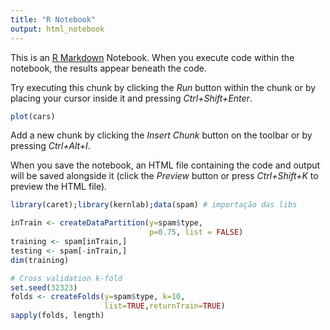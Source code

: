 ```yaml
---
title: "R Notebook"
output: html_notebook
---
```


This is an [R Markdown](http://rmarkdown.rstudio.com) Notebook. When you execute code within the notebook, the results appear beneath the code. 

Try executing this chunk by clicking the *Run* button within the chunk or by placing your cursor inside it and pressing *Ctrl+Shift+Enter*. 

```r
plot(cars)
```

Add a new chunk by clicking the *Insert Chunk* button on the toolbar or by pressing *Ctrl+Alt+I*.

When you save the notebook, an HTML file containing the code and output will be saved alongside it (click the *Preview* button or press *Ctrl+Shift+K* to preview the HTML file).
```r
library(caret);library(kernlab);data(spam) # importação das libs
```

```r
inTrain <- createDataPartition(y=spam$type,
                               p=0.75, list = FALSE)
training <- spam[inTrain,]
testing <- spam[-inTrain,]
dim(training)
```
```r
# Cross validation k-fold
set.seed(32323)
folds <- createFolds(y=spam$type, k=10,
                     list=TRUE,returnTrain=TRUE)
sapply(folds, length)

```

